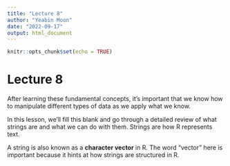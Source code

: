 ```yaml
---
title: "Lecture 8"
author: "Yeabin Moon"
date: "2022-09-17"
output: html_document
---
```


```r
knitr::opts_chunk$set(echo = TRUE)
```

# Lecture 8

After learning these fundamental concepts, it's important that we know how to manipulate different types of data as we apply what we know.

In this lesson, we'll fill this blank and go through a detailed review of what strings are and what we can do with them. Strings are how R represents text.

A string is also known as a <b>character vector</b> in R. The word "vector" here is important because it hints at how strings are structured in R.


